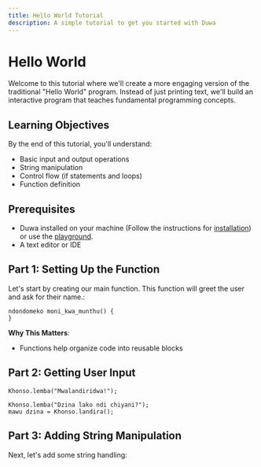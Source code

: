 ```yaml
---
title: Hello World Tutorial
description: A simple tutorial to get you started with Duwa
---
```


# Hello World

Welcome to this tutorial where we'll create a more engaging version of the traditional "Hello World" program. Instead of just printing text, we'll build an interactive program that teaches fundamental programming concepts.

## Learning Objectives

By the end of this tutorial, you'll understand:

- Basic input and output operations
- String manipulation
- Control flow (if statements and loops)
- Function definition

## Prerequisites

- Duwa installed on your machine (Follow the instructions for [installation](/docs#installation)) or use the [playground](/playground).
- A text editor or IDE

## Part 1: Setting Up the Function

Let's start by creating our main function. This function will greet the user and ask for their name.:

```duwa
ndondomeko moni_kwa_munthu() {
}
```

**Why This Matters**:

- Functions help organize code into reusable blocks

## Part 2: Getting User Input

```duwa
Khonso.lemba("Mwalandiridwa!");

Khonso.lemba("Dzina lako ndi chiyani?");
mawu dzina = Khonso.landira();
```

## Part 3: Adding String Manipulation

Next, let's add some string handling:
